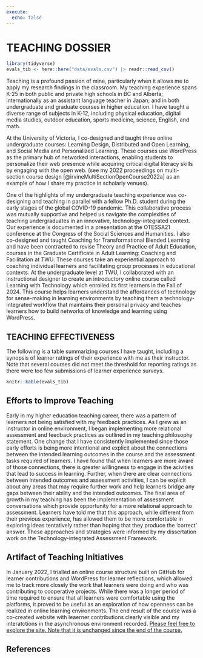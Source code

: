 ```yaml
---
execute:
  echo: false
---
```


# TEACHING DOSSIER

```r
library(tidyverse)
evals_tib <- here::here("data/evals.csv") |> readr::read_csv()
```

Teaching is a profound passion of mine, particularly when it allows me to apply my research findings in the classroom. My teaching experience spans K-25 in both public and private high schools in BC and Alberta; internationally as an assistant language teacher in Japan; and in both undergraduate and graduate courses in higher education. I have taught a diverse range of subjects in K-12, including physical education, digital media studies, outdoor education, sports medicine, science, English, and math.

At the University of Victoria, I co-designed and taught three online undergraduate courses: Learning Design, Distributed and Open Learning, and Social Media and Personalized Learning. These courses use WordPress as the primary hub of networked interactions, enabling students to personalize their web presence while acquiring critical digital literacy skills by engaging with the open web. (see my 2022 proceedings on multi-section course design [@irvineMultiSectionOpenCourse2022a] as an example of how I share my practice in scholarly venues).

One of the highlights of my undergraduate teaching experience was co-designing and teaching in parallel with a fellow Ph.D. student during the early stages of the global COVID-19 pandemic. This collaborative process was mutually supportive and helped us navigate the complexities of teaching undergraduates in an innovative, technology-integrated context. Our experience is documented in a presentation at the OTESSA21 conference at the Congress of the Social Sciences and Humanities. I also co-designed and taught Coaching for Transformational Blended Learning and have been contracted to revise Theory and Practice of Adult Education, courses in the Graduate Certificate in Adult Learning: Coaching and Facilitation at TWU. These courses take an experiential approach to coaching individual learners and facilitating group processes in educational contexts. At the undergraduate level at TWU, I collaborated with an instructional designer to create an introductory online course called Learning with Technology which enrolled its first learners in the Fall of 2024. This course helps learners understand the affordances of technology for sense-making in learning environments by teaching them a technology-integrated workflow that maintains their personal privacy and teaches learners how to build networks of knowledge and learning using WordPress.

## TEACHING EFFECTIVENESS

The following is a table summarizing courses I have taught, including a synopsis of learner ratings of their experience with me as their instructor. Note that several courses did not meet the threshold for reporting ratings as there were too few submissions of learner experience surveys.

```r
knitr::kable(evals_tib)
```



## Efforts to Improve Teaching

Early in my higher education teaching career, there was a pattern of learners not being satisfied with my feedback practices. As I grew as an instructor in online environment, I began implementing more relational assessment and feedback practices as outlined in my teaching philosophy statement. One change that I have consistently implemented since those early efforts is being more intentional and explicit about the connections between the intended learning outcomes in the course and the assessment tasks required of learners. I have found that when learners are more aware of those connections, there is greater willingness to engage in the acivities that lead to success in learning. Further, when there are clear connections between intended outcomes and assessment activities, I can be explicit about any areas that may require further work and help learners bridge any gaps between their ability and the intended outcomes. The final area of growth in my teaching has been the implementation of assessment conversations which provide opportunity for a more relational approach to assessment. Learners have told me that this approach, while different from their previous experience, has allowed them to be more comfortable in exploring ideas tentatively rather than hoping that they produce the 'correct' answer. These approaches and strategies were informed by my dissertation work on the Technology-integrated Assessment Framework.

## Artifact of Teaching Initiatives

In January 2022, I trialled an online course structure built on GitHub for learner contributions and WordPress for learner reflections, which allowed me to track more closely the work that learners were doing and who was contributing to cooperative projects. While there was a longer period of time required to ensure that all learners were comfortable using the platforms, it proved to be useful as an exploration of how openness can be realized in online learning environments. The end result of the course was a co-created website with leaerner contributions clearly visible and my interatctions in the asynchronous environment recorded. [Please feel free to explore the site. Note that it is unchanged since the end of the course.](https://cmadland.github.io/edci338-202201)

## References

<!--



```r
freq_tbl_evals <- evals_tib |>
  dplyr::group_by(Term) |> 
  dplyr::summarise(
    frequency = n()
  )
freq_tbl_evals
```
```r
datawizard::describe_distribution(x = evals_tib,
  select = NULL,
  exclude = NULL,
  centrality = "mean",
  dispersion = TRUE,
  iqr = TRUE,
  range = TRUE,
  quartiles = FALSE,
  include_factors = FALSE,
  ci = NULL)
```
-->
